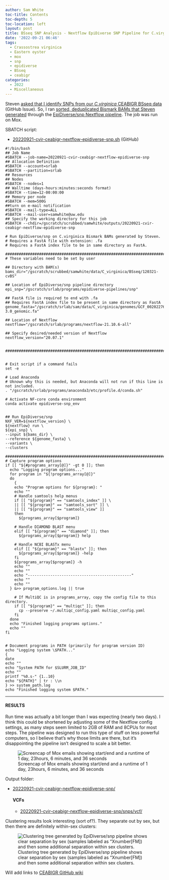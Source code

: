 ```yaml
---
author: Sam White
toc-title: Contents
toc-depth: 5
toc-location: left
layout: post
title: BSseq SNP Analysis - Nextflow EpiDiverse SNP Pipeline for C.virginica CEABIGR BSseq data
date: '2022-09-21 06:46'
tags: 
  - Crassostrea virginica
  - Eastern oyster
  - mox
  - snp
  - epidiverse
  - BSseq
  - ceabigr
categories: 
  - 2022
  - Miscellaneous
---
```

Steven [asked that I identify SNPs from our _C.virginica_ CEABIGR BSseq data](https://github.com/sr320/ceabigr/issues/69) (GitHub Issue). So, I ran [sorted, deduplicated Bismark BAMs that Steven generated](https://gannet.fish.washington.edu/seashell/bu-mox/scrubbed/120321-cvBS/) through the [EpiDiverse/snp Nextflow pipeline](https://github.com/EpiDiverse/snp). The job was run on Mox.


SBATCH script:

- [20220921-cvir-ceabigr-nextflow-epidiverse-snp.sh](https://github.com/RobertsLab/sams-notebook/blob/master/sbatch_scripts/20220921-cvir-ceabigr-nextflow-epidiverse-snp.sh) (GitHub)


```shell
#!/bin/bash
## Job Name
#SBATCH --job-name=20220921-cvir-ceabigr-nextflow-epidiverse-snp
## Allocation Definition
#SBATCH --account=srlab
#SBATCH --partition=srlab
## Resources
## Nodes
#SBATCH --nodes=1
## Walltime (days-hours:minutes:seconds format)
#SBATCH --time=12-00:00:00
## Memory per node
#SBATCH --mem=500G
##turn on e-mail notification
#SBATCH --mail-type=ALL
#SBATCH --mail-user=samwhite@uw.edu
## Specify the working directory for this job
#SBATCH --chdir=/gscratch/scrubbed/samwhite/outputs/20220921-cvir-ceabigr-nextflow-epidiverse-snp

# Run EpiDiverse/snp on C.virginica Bismark BAMs generated by Steven.
# Requires a FastA file with extension: .fa
# Requires a FastA index file to be in same directory as FastA.

###################################################################################
# These variables need to be set by user

## Directory with BAM(s)
bams_dir="/gscratch/scrubbed/samwhite/data/C_virginica/BSseq/120321-cvBS"

## Location of EpiDiverse/snp pipeline directory
epi_snp="/gscratch/srlab/programs/epidiverse-pipelines/snp"

## FastA file is required to end with .fa
## Requires FastA index file to be present in same directory as FastA
genome_fasta="/gscratch/srlab/sam/data/C_virginica/genomes/GCF_002022765.2_C_virginica-3.0_genomic.fa"

## Location of Nextflow
nextflow="/gscratch/srlab/programs/nextflow-21.10.6-all"

## Specify desired/needed version of Nextflow
nextflow_version="20.07.1"


###################################################################################


# Exit script if a command fails
set -e

# Load Anaconda
# Uknown why this is needed, but Anaconda will not run if this line is not included.
. "/gscratch/srlab/programs/anaconda3/etc/profile.d/conda.sh"

# Activate NF-core conda environment
conda activate epidiverse-snp_env


## Run EpiDiverse/snp
NXF_VER=${nextflow_version} \
${nextflow} run \
${epi_snp} \
--input ${bams_dir} \
--reference ${genome_fasta} \
--variants \
--clusters

###################################################################################
# Capture program options
if [[ "${#programs_array[@]}" -gt 0 ]]; then
  echo "Logging program options..."
  for program in "${!programs_array[@]}"
  do
    {
    echo "Program options for ${program}: "
    echo ""
    # Handle samtools help menus
    if [[ "${program}" == "samtools_index" ]] \
    || [[ "${program}" == "samtools_sort" ]] \
    || [[ "${program}" == "samtools_view" ]]
    then
      ${programs_array[$program]}

    # Handle DIAMOND BLAST menu
    elif [[ "${program}" == "diamond" ]]; then
      ${programs_array[$program]} help

    # Handle NCBI BLASTx menu
    elif [[ "${program}" == "blastx" ]]; then
      ${programs_array[$program]} -help
    fi
    ${programs_array[$program]} -h
    echo ""
    echo ""
    echo "----------------------------------------------"
    echo ""
    echo ""
  } &>> program_options.log || true

    # If MultiQC is in programs_array, copy the config file to this directory.
    if [[ "${program}" == "multiqc" ]]; then
      cp --preserve ~/.multiqc_config.yaml multiqc_config.yaml
    fi
  done
  echo "Finished logging programs options."
  echo ""
fi


# Document programs in PATH (primarily for program version ID)
echo "Logging system \$PATH..."
{
date
echo ""
echo "System PATH for $SLURM_JOB_ID"
echo ""
printf "%0.s-" {1..10}
echo "${PATH}" | tr : \\n
} >> system_path.log
echo "Finished logging system $PATH."
```


---

#### RESULTS

Run time was actually a bit longer than I was expecting (nearly two days). I think this could be shortened by adjusting some of the Nextflow config settings, as many steps seem limited to 2GB of RAM and 8CPUs for most steps. The pipeline was designed to run this type of stuff on less powerful computers, so I believe that's why those limits are there, but it's disappointing the pipeline isn't designed to scale a bit better.

![Screencap of Mox emails showing start/end and a runtime of 1 day, 23hours, 6 minutes, and 36 seconds](https://github.com/RobertsLab/sams-notebook/blob/master/images/screencaps/20220921-cvir-ceabigr-nextflow-epidiverse-snp-runtime.png?raw=true)

Output folder:

- [20220921-cvir-ceabigr-nextflow-epidiverse-snp/](https://gannet.fish.washington.edu/Atumefaciens/20220921-cvir-ceabigr-nextflow-epidiverse-snp/)

  #### VCFs

  - [20220921-cvir-ceabigr-nextflow-epidiverse-snp/snps/vcf/](https://gannet.fish.washington.edu/Atumefaciens/20220921-cvir-ceabigr-nextflow-epidiverse-snp/snps/vcf/)

Clustering results look interesting (sort of?). They separate out by sex, but then there are definitely within-sex clusters:

![Clustering tree generated by EpiDiverse/snp pipeline shows clear separation by sex (samples labeled as "Xnumber[FM]) and then some additional separation within sex clusters.](https://github.com/RobertsLab/sams-notebook/blob/master/images/screencaps/20220921-cvir-ceabigr-nextflow-epidiverse-snp-clustering_tree.png?raw=true)


Will add links to [CEABIGR GitHub wiki](https://github.com/sr320/ceabigr/wiki/DNA-Methylation-Data-Types)